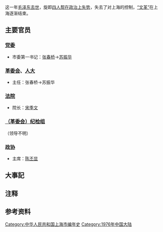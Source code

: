 {{上海年表|1976}}
{{C20YearInTopic|1976年}}{{clear}}
{{上海歷史}}这一年[[毛泽东|毛泽东]][[毛泽东之死|去世]]，旋即[[四人帮|四人帮]][[粉碎四人帮|在政治上失势]]，失去了对上海的控制，[[文化大革命|“文革”]]在上海逐渐结束。

== 主要官员 ==

=== [[中国共产党上海市委员会|党委]] ===

* 市委第一书记：[[张春桥|张春桥]]{{NoteTag|[[怀仁堂事变|怀仁堂事变]]后被[[隔离审查|隔离审查]]}}→[[苏振华|苏振华]]

=== [[上海市革命委员会|革委会]]、[[上海市人民代表大会|人大]]{{NoteTag|[[文化大革命|“文革”]]期间，人大职权实际由革委会履行}} ===

* 主任：张春桥→苏振华

=== [[上海市高级人民法院|法院]] ===

* 院长：[[宋季文|宋季文]]

=== [[中国共产党上海市纪律检查委员会|（革委会）纪检组]] ===
（领导不明）

=== [[中国人民政治协商会议上海市委员会|政协]] ===

* 主席：[[陈丕显|陈丕显]]

== 大事記 ==


== 注释 ==
{{NoteFoot}}

== 参考资料 ==
<references/>

[[Category:中华人民共和国上海市编年史|Category:中华人民共和国上海市编年史]]
[[Category:1976年中国大陆|Category:1976年中国大陆]]